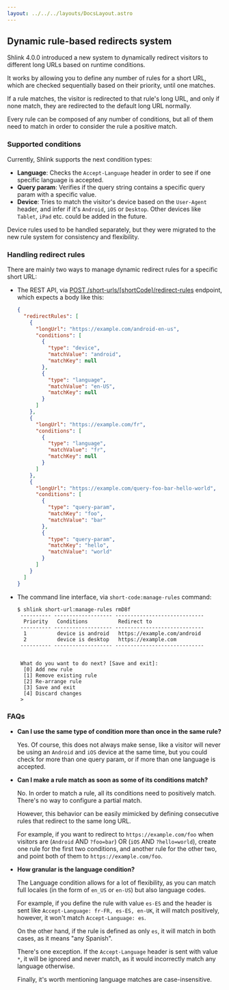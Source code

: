 ```yaml
---
layout: ../../../layouts/DocsLayout.astro
---
```



## Dynamic rule-based redirects system

Shlink 4.0.0 introduced a new system to dynamically redirect visitors to different long URLs based on runtime conditions.

It works by allowing you to define any number of rules for a short URL, which are checked sequentially based on their priority, until one matches.

If a rule matches, the visitor is redirected to that rule's long URL, and only if none match, they are redirected to the default long URL normally.

Every rule can be composed of any number of conditions, but all of them need to match in order to consider the rule a positive match.

### Supported conditions

Currently, Shlink supports the next condition types:

* **Language**: Checks the `Accept-Language` header in order to see if one specific language is accepted.
* **Query param**: Verifies if the query string contains a specific query param with a specific value.
* **Device**: Tries to match the visitor's device based on the `User-Agent` header, and infer if it's `Android`, `iOS` or `Desktop`. Other devices like `Tablet`, `iPad` etc. could be added in the future.

<Callout type="info">
  Device rules used to be handled separately, but they were migrated to the new rule system for consistency and flexibility.
</Callout>

### Handling redirect rules

There are mainly two ways to manage dynamic redirect rules for a specific short URL:

* The REST API, via [POST /short-urls/[shortCode]/redirect-rules](https://api-spec.shlink.io/?version=v4.0.0#/Redirect%20rules/setShortUrlRedirectRules) endpoint, which expects a body like this:
  ```json
  {
    "redirectRules": [
      {
        "longUrl": "https://example.com/android-en-us",
        "conditions": [
          {
            "type": "device",
            "matchValue": "android",
            "matchKey": null
          },
          {
            "type": "language",
            "matchValue": "en-US",
            "matchKey": null
          }
        ]
      },
      {
        "longUrl": "https://example.com/fr",
        "conditions": [
          {
            "type": "language",
            "matchValue": "fr",
            "matchKey": null
          }
        ]
      },
      {
        "longUrl": "https://example.com/query-foo-bar-hello-world",
        "conditions": [
          {
            "type": "query-param",
            "matchKey": "foo",
            "matchValue": "bar"
          },
          {
            "type": "query-param",
            "matchKey": "hello",
            "matchValue": "world"
          }
        ]
      }
    ]
  }
  ```
* The command line interface, via `short-code:manage-rules` command:
  ```shell
  $ shlink short-url:manage-rules rmD8f
   ---------- ------------------- -----------------------------
    Priority   Conditions          Redirect to
   ---------- ------------------- -----------------------------
    1          device is android   https://example.com/android
    2          device is desktop   https://example.com
   ---------- ------------------- -----------------------------


   What do you want to do next? [Save and exit]:
    [0] Add new rule
    [1] Remove existing rule
    [2] Re-arrange rule
    [3] Save and exit
    [4] Discard changes
   >
  ```


### FAQs

* **Can I use the same type of condition more than once in the same rule?**

  Yes. Of course, this does not always make sense, like a visitor will never be using an `Android` and `iOS` device at the same time, but you could check for more than one query param, or if more than one language is accepted.

* **Can I make a rule match as soon as some of its conditions match?**

  No. In order to match a rule, all its conditions need to positively match. There's no way to configure a partial match.

  However, this behavior can be easily mimicked by defining consecutive rules that redirect to the same long URL.

  For example, if you want to redirect to `https://example.com/foo` when visitors are (`Android` AND `?foo=bar`) OR (`iOS` AND `?hello=world`), create one rule for the first two conditions, and another rule for the other two, and point both of them to `https://example.com/foo`.

* **How granular is the language condition?**

  The Language condition allows for a lot of flexibility, as you can match full locales (in the form of `en_US` or `en-US`) but also language codes.

  For example, if you define the rule with value `es-ES` and the header is sent like `Accept-Language: fr-FR, es-ES, en-UK`, it will match positively, however, it won't match `Accept-Language: es`.

  On the other hand, if the rule is defined as only `es`, it will match in both cases, as it means "any Spanish".

  There's one exception. If the `Accept-Language` header is sent with value `*`, it will be ignored and never match, as it would incorrectly match any language otherwise.

  Finally, it's worth mentioning language matches are case-insensitive.
